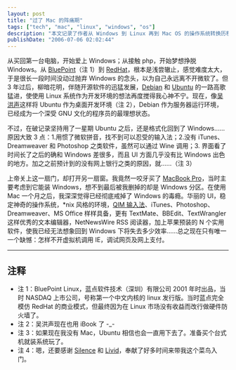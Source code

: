 ```yaml
---
layout: post
title: "过了 Mac 的阵痛期"
tags: ["tech", "mac", "linux", "windows", "os"]
description: "本文记录了作者从 Windows 到 Linux 再到 Mac OS 的操作系统转换历程。作者分享了尝试使用 Ubuntu 却最终放弃的原因，以及如何在购买 MacBook Pro 后逐渐适应并爱上 Mac 系统的体验。文章探讨了各操作系统的优缺点，特别赞赏了 Mac OS 同时具备华丽的 UI、稳定的系统和类 Unix 环境的优势，以及丰富的软件生态系统带来的效率提升。"
publishDate: "2006-07-06 02:02:44"
---
```


从买回第一台电脑，开始爱上 Windows；从接触 php，开始梦想挣脱 Windows。从 [BluePoint](http://www.bluepoint.com.cn/)（注 1）到 [RedHat](http://www.redhat.com/)，根本是浅尝辙止，感觉难度太大，于是很长一段时间没动过抛弃 Windows 的念头，以为自己永远离不开微软了。但 3 年过后，柳暗花明，伴随开源软件的迅猛发展，[Debian](http://www.debian.org/) 和 [Ubuntu](http://www.ubuntu.com/) 的一路高歌猛进，使使用 Linux 系统作为开发环境的想法再度搅得我心神不宁。现在，像[吴洪声](http://www.wuhongsheng.com/)这样将 Ubuntu 作为桌面开发环境（注 2），Debian 作为服务器运行环境，已经成为一个深受 GNU 文化的程序员的最理想状态。

不过，在破记录坚持用了一星期 Ubuntu 之后，还是格式化回到了 Windows……原因大致 3 点：1.用惯了微软拼音，找不到可以忍受的输入法；2.没有 iTunes、Dreamweaver 和 Photoshop 之类软件，虽然可以通过 Wine 调用；3. 界面看了时间长了之后的确和 Windows 差很多，而且 UI 方面几乎没有比 Windows 出色的地方。加之之前预计到的没有网上银行之类的原因，就……（注 3）

上帝关上这一扇门，却打开另一扇窗。我竟然一咬牙买了 [MacBook Pro](http://www.apple.com.cn/macbookpro/)，当时主要考虑到它能装 Windows，想不到最后被我删掉的却是 Windows 分区。在使用 Mac 一个月之后，我深深觉得已经彻底戒掉了 Windows 的毒瘾。华丽的 UI，稳定神奇的操作系统，*nix 风格的环境，[QIM 输入法](http://www.sinomac.com/QIM/)、iTunes、Photoshop、Dreamweaver、MS Office 样样具备，更有 TextMate、BBEdit、TextWrangler 这样优秀的文本编辑器，NetNewsWire RSS 阅读器，加上苹果预装的 N 个实用软件，使我已经无法想象回到 Windows 下将失去多少效率……总之现在只有唯一一个缺憾：怎样不开虚拟机调用 IE，调试网页及网上支付。

---

## 注释

- 注 1：BluePoint Linux，蓝点软件技术（深圳）有限公司 2001 年时出品，当时 NASDAQ 上市公司，号称第一个中文内核的 linux 发行版。当时蓝点完全模仿 RedHat 的商业模式，但最终因为在 Linux 市场没有收益而改行做硬件防火墙了。
- 注 2：吴洪声现在也用 iBook 了 -_-
- 注 3：如果现在我没有 Mac，Ubuntu 相信也会一直用下去了。准备买个台式机就装系统玩了。
- 注 4：嗯，还要感谢 [Silence](http://www.wuhongsheng.com/) 和 [Livid](http://www.livid.cn/)，奉献了好多时间来带我这个菜鸟入门。
